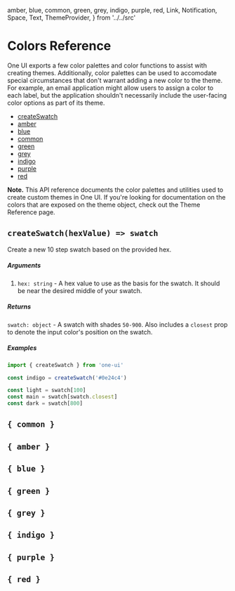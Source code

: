   amber, 
  blue,
  common, 
  green, 
  grey, 
  indigo, 
  purple,
  red, 
  Link,
  Notification, 
  Space,
  Text, 
  ThemeProvider,
} from '../../src'

<Meta id='colors-reference' title='API Reference/Colors' />

# Colors Reference

One UI exports a few color palettes and color functions to assist with creating themes. Additionally, color palettes can be used to accomodate special circumstances that don't warrant adding a new color to the theme. For example, an email application might allow users to assign a color to each label, but the application shouldn't necessarily include the user-facing color options as part of its theme.

- [createSwatch](#createswatchhexvalue--swatch)
- [amber](#-amber-)
- [blue](#-blue-)
- [common](#-common-)
- [green](#-green-)
- [grey](#-grey-)
- [indigo](#-indigo-)
- [purple](#-purple-)
- [red](#-red-)

<ThemeProvider>
  <Notification>
    <Text>
      <b>Note.</b> This API reference documents the color palettes and utilities used to create custom themes in One UI. If you're looking for documentation on the colors that are exposed on the theme object, check out the <Link color='inherit' href='/?path=/story/theme-reference--page#colors'>Theme Reference</Link> page.
    </Text>
  </Notification>
  <Space height='lg' />
</ThemeProvider>

## `createSwatch(hexValue) => swatch`

Create a new 10 step swatch based on the provided hex.

##### Arguments

1. `hex: string` - A hex value to use as the basis for the swatch. It should be near the desired middle of your swatch.

##### Returns

`swatch: object` - A swatch with shades `50-900`. Also includes a `closest` prop to denote the input color's position on the swatch.

##### Examples

```javascript
import { createSwatch } from 'one-ui'

const indigo = createSwatch('#0e24c4')

const light = swatch[100]
const main = swatch[swatch.closest]
const dark = swatch[800]
```

## `{ common }`

<ColorSwatch swatch={common} />

## `{ amber }`

<ColorSwatch swatch={amber} />

## `{ blue }`

<ColorSwatch swatch={blue} />


## `{ green }`

<ColorSwatch swatch={green} />

## `{ grey }`

<ColorSwatch swatch={grey} />

## `{ indigo }`

<ColorSwatch swatch={indigo} />

## `{ purple }`

<ColorSwatch swatch={purple} />

## `{ red }`

<ColorSwatch swatch={red} />

